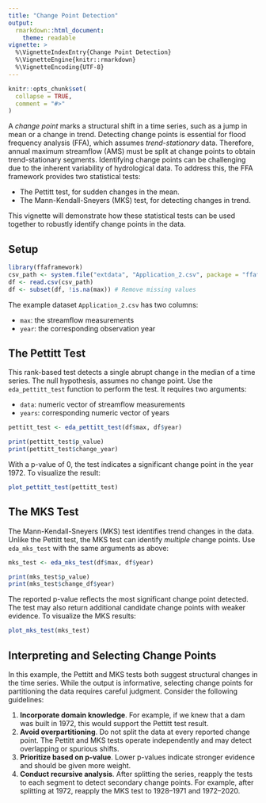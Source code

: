 ```yaml
---
title: "Change Point Detection"
output: 
  rmarkdown::html_document:
    theme: readable
vignette: >
  %\VignetteIndexEntry{Change Point Detection}
  %\VignetteEngine{knitr::rmarkdown}
  %\VignetteEncoding{UTF-8}
---
```


```r
knitr::opts_chunk$set(
  collapse = TRUE,
  comment = "#>"
)
```

A *change point* marks a structural shift in a time series, such as a jump in mean or a change in trend.
Detecting change points is essential for flood frequency analysis (FFA), which assumes *trend-stationary* data.
Therefore, annual maximum streamflow (AMS) must be split at change points to obtain trend-stationary segments.
Identifying change points can be challenging due to the inherent variability of hydrological data.
To address this, the FFA framework provides two statistical tests: 

- The Pettitt test, for sudden changes in the mean.
- The Mann-Kendall-Sneyers (MKS) test, for detecting changes in trend.

This vignette will demonstrate how these statistical tests can be used together to robustly identify change points in the data.

## Setup 

```r
library(ffaframework)
csv_path <- system.file("extdata", "Application_2.csv", package = "ffaframework")
df <- read.csv(csv_path)
df <- subset(df, !is.na(max)) # Remove missing values
```

The example dataset `Application_2.csv` has two columns:

- `max`: the streamflow measurements
- `year`: the corresponding observation year

## The Pettitt Test

This rank-based test detects a single abrupt change in the median of a time series.
The null hypothesis, assumes no change point.
Use the `eda_pettitt_test` function to perform the test. It requires two arguments: 

- `data`: numeric vector of streamflow measurements
- `years`: corresponding numeric vector of years

```r
pettitt_test <- eda_pettitt_test(df$max, df$year)

print(pettitt_test$p_value)
print(pettitt_test$change_year)
```

With a p-value of 0, the test indicates a significant change point in the year 1972.
To visualize the result:

```r
plot_pettitt_test(pettitt_test)
```

## The MKS Test

The Mann-Kendall-Sneyers (MKS) test identifies trend changes in the data.
Unlike the Pettitt test, the MKS test can identify *multiple* change points.
Use `eda_mks_test` with the same arguments as above:

```r
mks_test <- eda_mks_test(df$max, df$year)

print(mks_test$p_value)
print(mks_test$change_df$year)
```

The reported p-value reflects the most significant change point detected.
The test may also return additional candidate change points with weaker evidence.
To visualize the MKS results:

```r
plot_mks_test(mks_test)
```

## Interpreting and Selecting Change Points

In this example, the Pettitt and MKS tests both suggest structural changes in the time series.
While the output is informative, selecting change points for partitioning the data requires careful judgment.
Consider the following guidelines:

1. **Incorporate domain knowledge**. For example, if we knew that a dam was built in 1972, this would support the Pettitt test result.
2. **Avoid overpartitioning**. Do not split the data at every reported change point. The Pettitt and MKS tests operate independently and may detect overlapping or spurious shifts.
3. **Prioritize based on p-value**. Lower p-values indicate stronger evidence and should be given more weight.
4. **Conduct recursive analysis**. After splitting the series, reapply the tests to each segment to detect secondary change points. For example, after splitting at 1972, reapply the MKS test to 1928–1971 and 1972–2020.
